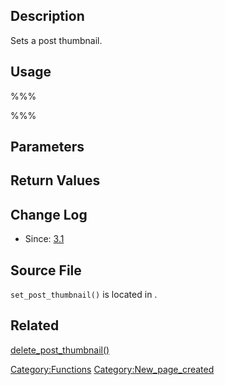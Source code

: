 {{Languages|
{{en|Function Reference/set_post_thumbnail}}
{{ja|関数リファレンス/set_post_thumbnail}}
}}
== Description ==

Sets a post thumbnail.

== Usage ==

%%%<?php set_post_thumbnail( $post, $thumbnail_id ); ?>%%%

== Parameters ==

{{Parameter|$post|int/object|Post ID or object where thumbnail should be attached.|required}}
{{Parameter|$thumbnail_id|integer|Thumbnail to attach.|required}}

== Return Values ==

{{Return||int/bool|Post meta ID on success, false on failure.}}

== Change Log ==

* Since: [[Version 3.1|3.1]]

== Source File ==

<tt>set_post_thumbnail()</tt> is located in {{Trac|wp-includes/post.php}}.

== Related ==

[[Function Reference/delete post thumbnail|delete_post_thumbnail()]]

{{Tag Footer}}

[[Category:Functions]]
[[Category:New_page_created]]